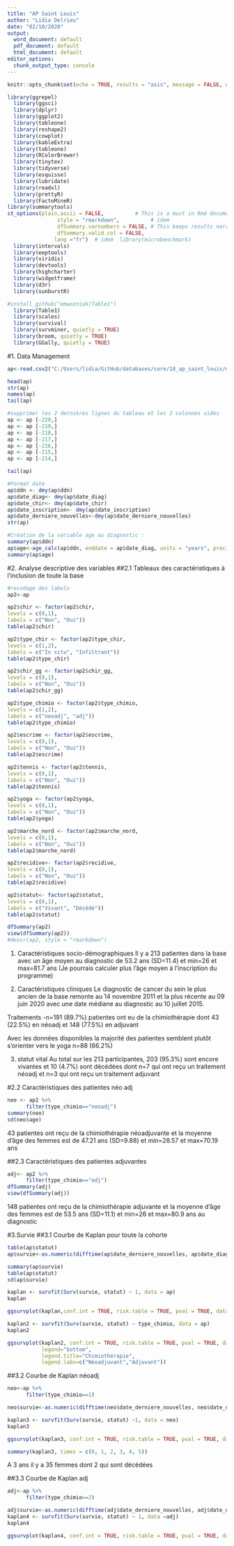 ---
title: "AP Saint Louis"
author: "Lidia Delrieu"
date: "02/10/2020"
output:
  word_document: default
  pdf_document: default
  html_document: default
editor_options: 
  chunk_output_type: console
---

```{r setup, include=FALSE}
knitr::opts_chunk$set(echo = TRUE, results = "asis", message = FALSE, warning = FALSE)
```

```{r librairies, echo=FALSE, results="hide", message = FALSE, warning = FALSE}
library(ggrepel)
  library(ggsci)
  library(dplyr)
  library(ggplot2)
  library(tableone)
  library(reshape2)
  library(cowplot)
  library(kableExtra)
  library(tableone)
  library(RColorBrewer)
  library(tinytex)
  library(tidyverse)
  library(esquisse)
  library(lubridate)
  library(readxl)
  library(prettyR)
  library(FactoMineR)
library(summarytools)
st_options(plain.ascii = FALSE,          # This is a must in Rmd documents
                style = "rmarkdown",          # idem
                dfSummary.varnumbers = FALSE, # This keeps results narrow enough
                dfSummary.valid.col = FALSE,
               lang ="fr")  # idem  library(microbenchmark)
  library(intervals)
  library(eeptools)
  library(viridis)
  library(devtools)
  library(highcharter)
  library(widgetframe)
  library(d3r)
  library(sunburstR)

#install_github("emwozniak/Table1")
  library(Table1)
  library(scales) 
  library(survival)
  library(survminer, quietly = TRUE)
  library(broom, quietly = TRUE)
  library(GGally, quietly = TRUE)
```

\#1. Data Management

```{r importation base, echo=FALSE}
ap<-read.csv2("C:/Users/lidia/GitHub/databases/core/18_ap_saint_louis/data/ap_sept2020.csv")
```

```{r data management,echo=FALSE, results="hide", message = FALSE, warning = FALSE}
head(ap)
str(ap)
names(ap)
tail(ap)

#supprimer les 2 dernières lignes du tableau et les 2 colonnes vides
ap <- ap [-220,]
ap <- ap [-219,]
ap <- ap [-218,]
ap <- ap [-217,]
ap <- ap [-216,]
ap <- ap [-215,]
ap <- ap [-214,]

tail(ap)

#Format date 
ap$ddn <- dmy(ap$ddn)
ap$date_diag<- dmy(ap$date_diag)
ap$date_chir<- dmy(ap$date_chir)
ap$date_inscription<- dmy(ap$date_inscription)
ap$date_derniere_nouvelles<-dmy(ap$date_derniere_nouvelles)
str(ap)
```

```{r age, echo=FALSE, message=FALSE, warning=FALSE, include=FALSE, results="hide"}
#Création de la variable age au diagnostic : 
summary(ap$ddn)
ap$age<-age_calc(ap$ddn, enddate = ap$date_diag, units = "years", precise = TRUE)
summary(ap$age)
```

\#2. Analyse descriptive des variables \#\#2.1 Tableaux des caractéristiques à l'inclusion de toute la base

```{r name, echo=FALSE, message=FALSE, warning=FALSE, include=FALSE, results="hide"}
#recodage des labels
ap2<-ap

ap2$chir <- factor(ap2$chir,
levels = c(0,1),
labels = c("Non", "Oui"))
table(ap2$chir)

ap2$type_chir <- factor(ap2$type_chir,
levels = c(1,2),
labels = c("In situ", "Infiltrant"))
table(ap2$type_chir)

ap2$chir_gg <- factor(ap2$chir_gg,
levels = c(0,1),
labels = c("Non", "Oui"))
table(ap2$chir_gg)

ap2$type_chimio <- factor(ap2$type_chimio,
levels = c(1,2),
labels = c("neoadj", "adj"))
table(ap2$type_chimio)

ap2$escrime <- factor(ap2$escrime,
levels = c(0,1),
labels = c("Non", "Oui"))
table(ap2$escrime)

ap2$tennis <- factor(ap2$tennis,
levels = c(0,1),
labels = c("Non", "Oui"))
table(ap2$tennis)

ap2$yoga <- factor(ap2$yoga,
levels = c(0,1),
labels = c("Non", "Oui"))
table(ap2$yoga)

ap2$marche_nord <- factor(ap2$marche_nord,
levels = c(0,1),
labels = c("Non", "Oui"))
table(ap2$marche_nord)

ap2$recidive<- factor(ap2$recidive,
levels = c(0,1),
labels = c("Non", "Oui"))
table(ap2$recidive)

ap2$statut<- factor(ap2$statut,
levels = c(0,1),
labels = c("Vivant", "Décédé"))
table(ap2$statut)
```

```{r,echo=FALSE, message = FALSE, warning = FALSE}
dfSummary(ap2)
view(dfSummary(ap2))
#descr(ap2, style = "rmarkdown")
```

1)  Caractéristiques socio-démographiques Il y a 213 patientes dans la base avec un âge moyen au diagnostic de 53.2 ans (SD=11.4) et min=26 et max=81.7 ans (Je pourrais calculer plus l'âge moyen à l'inscription du programme)

2)  Caractéristiques cliniques Le diagnostic de cancer du sein le plus ancien de la base remonte au 14 novembre 2011 et la plus récente au 09 juin 2020 avec une date médiane au diagnostic au 10 juillet 2015.

Traitements -n=191 (89.7%) patientes ont eu de la chimiothérapie dont 43 (22.5%) en néoadj et 148 (77.5%) en adjuvant

Avec les données disponibles la majorité des patientes semblent plutôt s'orienter vers le yoga n=88 (66.2%)

3)  statut vital Au total sur les 213 participantes, 203 (95.3%) sont encore vivantes et 10 (4.7%) sont décédées dont n=7 qui ont reçu un traitement néoadj et n=3 qui ont reçu un traitement adjuvant

\#2.2 Caractéristiques des patientes néo adj

```{r,echo=FALSE, results="hide", message = FALSE, warning = FALSE}
neo <- ap2 %>%
      filter(type_chimio=="neoadj")
summary(neo)
sd(neo$age)
```

43 patientes ont reçu de la chimiothérapie néoadjuvante et la moyenne d'âge des femmes est de 47.21 ans (SD=9.88) et min=28.57 et max=70.19 ans

\#\#2.3 Caractéristiques des patientes adjuvantes

```{r,echo=FALSE, message = FALSE, warning = FALSE}
adj<- ap2 %>%
      filter(type_chimio=="adj")
dfSummary(adj)
view(dfSummary(adj))
```

148 patientes ont reçu de la chimiothérapie adjuvante et la moyenne d'âge des femmes est de 53.5 ans (SD=11.1) et min=26 et max=80.9 ans au diagnostic

\#3.Survie \#\#3.1 Courbe de Kaplan pour toute la cohorte

```{r,echo=FALSE, message = FALSE, warning = FALSE}
table(ap$statut)
ap$survie<-as.numeric(difftime(ap$date_derniere_nouvelles, ap$date_diag, unit="weeks"))/52.25

summary(ap$survie)
table(ap$statut)
sd(ap$survie)

kaplan <- survfit(Surv(survie, statut) ~ 1, data = ap)
kaplan

ggsurvplot(kaplan,conf.int = TRUE, risk.table = TRUE, pval = TRUE, data = ap)

```

```{r,echo=FALSE, message = FALSE, warning = FALSE}
kaplan2 <- survfit(Surv(survie, statut) ~ type_chimio, data = ap)
kaplan2

ggsurvplot(kaplan2, conf.int = TRUE, risk.table = TRUE, pval = TRUE, data = ap,
           legend="bottom",
           legend.title="Chimiothérapie",
           legend.labs=c("Néoadjuvant","Adjuvant"))

```

\#\#3.2 Courbe de Kaplan néoadj

```{r,echo=FALSE, message = FALSE, warning = FALSE}
neo<-ap %>%
      filter(type_chimio==1)

neo$survie<-as.numeric(difftime(neo$date_derniere_nouvelles, neo$date_diag, unit="weeks"))/52.25

kaplan3 <- survfit(Surv(survie, statut) ~1, data = neo)
kaplan3

ggsurvplot(kaplan3, conf.int = TRUE, risk.table = TRUE, pval = TRUE, data = neo)
```

```{r,echo=FALSE, message = FALSE, warning = FALSE}
summary(kaplan3, times = c(0, 1, 2, 3, 4, 5))
```

A 3 ans il y a 35 femmes dont 2 qui sont décédées

\#\#3.3 Courbe de Kaplan adj

```{r,echo=FALSE, message = FALSE, warning = FALSE}
adj<-ap %>%
      filter(type_chimio==2)

adj$survie<-as.numeric(difftime(adj$date_derniere_nouvelles, adj$date_diag, unit="weeks"))/52.25
kaplan4 <- survfit(Surv(survie, statut) ~ 1, data =adj)
kaplan4

ggsurvplot(kaplan4, conf.int = TRUE, risk.table = TRUE, pval = TRUE, data = adj)

```
